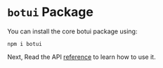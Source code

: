 
# `botui` Package

You can install the core botui package using:

```
npm i botui
```

Next, Read the API [reference](./core/reference) to learn how to use it.